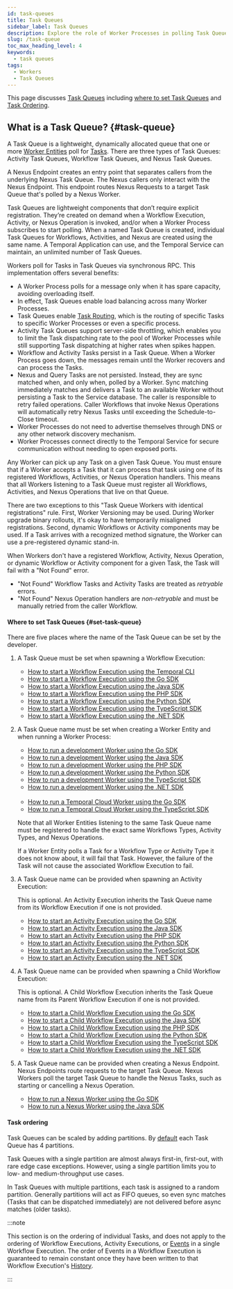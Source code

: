 ```yaml
---
id: task-queues
title: Task Queues
sidebar_label: Task Queues
description: Explore the role of Worker Processes in polling Task Queues and executing Tasks.
slug: /task-queue
toc_max_heading_level: 4
keywords:
  - task queues
tags:
  - Workers
  - Task Queues
---
```



This page discusses [Task Queues](#task-queue) including [where to set Task Queues](#set-task-queue) and [Task Ordering](#task-ordering).

## What is a Task Queue? {#task-queue}

A Task Queue is a lightweight, dynamically allocated queue that one or more [Worker Entities](/workers#worker-entity) poll for [Tasks](/tasks).
There are three types of Task Queues: Activity Task Queues, Workflow Task Queues, and Nexus Task Queues.

<CaptionedImage
    src="/diagrams/task-queue.svg"
    title="Task Queue component"
    />

A Nexus Endpoint creates an entry point that separates callers from the underlying Nexus Task Queue.
The Nexus callers only interact with the Nexus Endpoint.
This endpoint routes Nexus Requests to a target Task Queue that's polled by a Nexus Worker.

<CaptionedImage
    src="/img/encyclopedia/workers/nexus-task-queue.png"
    title="Nexus Endpoint component"
    />

Task Queues are lightweight components that don’t require explicit registration.
They’re created on demand when a Workflow Execution, Activity, or Nexus Operation is invoked, and/or when a Worker Process subscribes to start polling.
When a named Task Queue is created, individual Task Queues for Workflows, Activities, and Nexus are created using the same name.
A Temporal Application can use, and the Temporal Service can maintain, an unlimited number of Task Queues.

Workers poll for Tasks in Task Queues via synchronous RPC.
This implementation offers several benefits:

- A Worker Process polls for a message only when it has spare capacity, avoiding overloading itself.
- In effect, Task Queues enable load balancing across many Worker Processes.
- Task Queues enable [Task Routing](/task-routing), which is the routing of specific Tasks to specific Worker Processes or even a specific process.
- Activity Task Queues support server-side throttling, which enables you to limit the Task dispatching rate to the pool of Worker Processes while still supporting Task dispatching at higher rates when spikes happen.
- Workflow and Activity Tasks persist in a Task Queue.
  When a Worker Process goes down, the messages remain until the Worker recovers and can process the Tasks.
- Nexus and Query Tasks are not persisted.
  Instead, they are sync matched when, and only when, polled by a Worker.
  Sync matching immediately matches and delivers a Task to an available Worker without persisting a Task to the Service database.
  The caller is responsible to retry failed operations.
  Caller Workflows that invoke Nexus Operations will automatically retry Nexus Tasks until exceeding the Schedule-to-Close timeout.
- Worker Processes do not need to advertise themselves through DNS or any other network discovery mechanism.
- Worker Processes connect directly to the Temporal Service for secure communication without needing to open exposed ports.

Any Worker can pick up any Task on a given Task Queue.
You must ensure that if a Worker accepts a Task that it can process that task using one of its registered Workflows, Activities, or Nexus Operation handlers.
This means that all Workers listening to a Task Queue must register all Workflows, Activities, and Nexus Operations that live on that Queue.

There are two exceptions to this "Task Queue Workers with identical registrations" rule.
First, Worker Versioning may be used.
During Worker upgrade binary rollouts, it's okay to have temporarily misaligned registrations.
Second, dynamic Workflows or Activity components may be used.
If a Task arrives with a recognized method signature, the Worker can use a pre-registered dynamic stand-in.

When Workers don't have a registered Workflow, Activity, Nexus Operation, or dynamic Workflow or Activity component for a given Task, the Task will fail with a "Not Found" error.

- "Not Found" Workflow Tasks and Activity Tasks are treated as _retryable_ errors.
- "Not Found" Nexus Operation handlers are _non-retryable_ and must be manually retried from the caller Workflow.

#### Where to set Task Queues {#set-task-queue}

There are five places where the name of the Task Queue can be set by the developer.

1. A Task Queue must be set when spawning a Workflow Execution:

   - [How to start a Workflow Execution using the Temporal CLI](/cli/workflow#start)
   - [How to start a Workflow Execution using the Go SDK](/develop/go/temporal-client#start-workflow-execution)
   - [How to start a Workflow Execution using the Java SDK](/develop/java/temporal-client#start-workflow-execution)
   - [How to start a Workflow Execution using the PHP SDK](/develop/php/temporal-client#start-workflow-execution)
   - [How to start a Workflow Execution using the Python SDK](/develop/python/temporal-client#start-workflow-execution)
   - [How to start a Workflow Execution using the TypeScript SDK](/develop/typescript/temporal-client#start-workflow-execution)
   - [How to start a Workflow Execution using the .NET SDK](/develop/dotnet/temporal-client#start-workflow)

2. A Task Queue name must be set when creating a Worker Entity and when running a Worker Process:

   - [How to run a development Worker using the Go SDK](/develop/go/core-application#develop-worker)
   - [How to run a development Worker using the Java SDK](/develop/java/core-application#run-a-dev-worker)
   - [How to run a development Worker using the PHP SDK](/develop/php/core-application#run-a-dev-worker)
   - [How to run a development Worker using the Python SDK](/develop/python/core-application#run-a-dev-worker)
   - [How to run a development Worker using the TypeScript SDK](/develop/typescript/core-application#run-a-dev-worker)
   - [How to run a development Worker using the .NET SDK](/develop/dotnet/core-application#run-worker-process)<br /><br />
   - [How to run a Temporal Cloud Worker using the Go SDK](/develop/go/core-application#run-a-temporal-cloud-worker)
   - [How to run a Temporal Cloud Worker using the TypeScript SDK](/develop/typescript/core-application#run-a-temporal-cloud-worker)

   Note that all Worker Entities listening to the same Task Queue name must be registered to handle the exact same Workflows Types, Activity Types, and Nexus Operations.

   If a Worker Entity polls a Task for a Workflow Type or Activity Type it does not know about, it will fail that Task.
   However, the failure of the Task will not cause the associated Workflow Execution to fail.

3. A Task Queue name can be provided when spawning an Activity Execution:

   This is optional.
   An Activity Execution inherits the Task Queue name from its Workflow Execution if one is not provided.

   - [How to start an Activity Execution using the Go SDK](/develop/go/core-application#activity-execution)
   - [How to start an Activity Execution using the Java SDK](/develop/java/core-application#activity-execution)
   - [How to start an Activity Execution using the PHP SDK](/develop/php/core-application#activity-execution)
   - [How to start an Activity Execution using the Python SDK](/develop/python/core-application#activity-execution)
   - [How to start an Activity Execution using the TypeScript SDK](/develop/typescript/core-application#activity-execution)
   - [How to start an Activity Execution using the .NET SDK](/develop/dotnet/core-application#activity-execution)

4. A Task Queue name can be provided when spawning a Child Workflow Execution:

   This is optional.
   A Child Workflow Execution inherits the Task Queue name from its Parent Workflow Execution if one is not provided.

   - [How to start a Child Workflow Execution using the Go SDK](/develop/go/child-workflows)
   - [How to start a Child Workflow Execution using the Java SDK](/develop/java/child-workflows)
   - [How to start a Child Workflow Execution using the PHP SDK](/develop/php/continue-as-new)
   - [How to start a Child Workflow Execution using the Python SDK](/develop/python/child-workflows)
   - [How to start a Child Workflow Execution using the TypeScript SDK](/develop/typescript/child-workflows)
   - [How to start a Child Workflow Execution using the .NET SDK](/develop/dotnet/child-workflows)

5. A Task Queue name can be provided when creating a Nexus Endpoint.
   Nexus Endpoints route requests to the target Task Queue.
   Nexus Workers poll the target Task Queue to handle the Nexus Tasks, such as starting or cancelling a Nexus Operation.

   - [How to run a Nexus Worker using the Go SDK](https://docs.temporal.io/develop/go/nexus#register-a-nexus-service-in-a-worker)
   - [How to run a Nexus Worker using the Java SDK](https://docs.temporal.io/develop/java/nexus#register-a-nexus-service-in-a-worker)

#### Task ordering

Task Queues can be scaled by adding partitions.
By [default](/references/dynamic-configuration#service-level-rps-limits) each Task Queue has 4 partitions.

Task Queues with a single partition are almost always first-in, first-out, with rare edge case exceptions.
However, using a single partition limits you to low- and medium-throughput use cases.

In Task Queues with multiple partitions, each task is assigned to a random partition.
Generally partitions will act as FIFO queues, so even sync matches (Tasks that can be dispatched immediately) are not delivered before async matches (older tasks).

:::note

This section is on the ordering of individual Tasks, and does not apply to the ordering of Workflow Executions, Activity Executions, or [Events](/workflow-execution/event#event) in a single Workflow Execution.
The order of Events in a Workflow Execution is guaranteed to remain constant once they have been written to that Workflow Execution's [History](/workflow-execution/event#event-history).

:::
